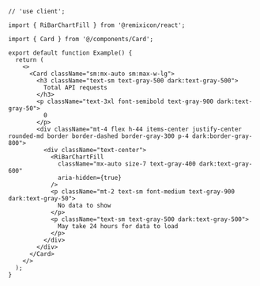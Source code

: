 ````tsx
// 'use client';

import { RiBarChartFill } from '@remixicon/react';

import { Card } from '@/components/Card';

export default function Example() {
  return (
    <>
      <Card className="sm:mx-auto sm:max-w-lg">
        <h3 className="text-sm text-gray-500 dark:text-gray-500">
          Total API requests
        </h3>
        <p className="text-3xl font-semibold text-gray-900 dark:text-gray-50">
          0
        </p>
        <div className="mt-4 flex h-44 items-center justify-center rounded-md border border-dashed border-gray-300 p-4 dark:border-gray-800">
          <div className="text-center">
            <RiBarChartFill
              className="mx-auto size-7 text-gray-400 dark:text-gray-600"
              aria-hidden={true}
            />
            <p className="mt-2 text-sm font-medium text-gray-900 dark:text-gray-50">
              No data to show
            </p>
            <p className="text-sm text-gray-500 dark:text-gray-500">
              May take 24 hours for data to load
            </p>
          </div>
        </div>
      </Card>
    </>
  );
}

````